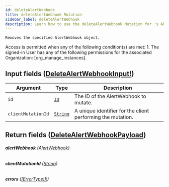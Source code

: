 ```yaml
---
id: deleteAlertWebhook
title: deleteAlertWebhook Mutation
sidebar_label: deleteAlertWebhook
description: Learn how to use the deleteAlertWebhook Mutation for 's API.
---
```


    Removes the specified AlertWebhook object.

Access is permitted when any of the following condition(s) are met: 1. The signed-in User has any of the following permissions for the associated Organization: [org_manage_instances].

## Input fields ([DeleteAlertWebhookInput!](api/schema/input_object/DeleteAlertWebhookInput.mdx))

| Argument           | Type                                     | Description                                                 |
| ------------------ | ---------------------------------------- | ----------------------------------------------------------- |
| `id`               | [`ID`](api/schema/scalar/ID.mdx)         | The ID of the AlertWebhook to mutate.                       |
| `clientMutationId` | [`String`](api/schema/scalar/String.mdx) | A unique identifier for the client performing the mutation. |

## Return fields ([DeleteAlertWebhookPayload](api/schema/object/DeleteAlertWebhookPayload.mdx))

###### <b>alertWebhook</b> ([AlertWebhook](api/schema/object/AlertWebhook.mdx))

###### <b>clientMutationId</b> ([String](api/schema/scalar/String.mdx))

###### <b>errors</b> ([[ErrorType!]!](api/schema/object/ErrorType.mdx))
